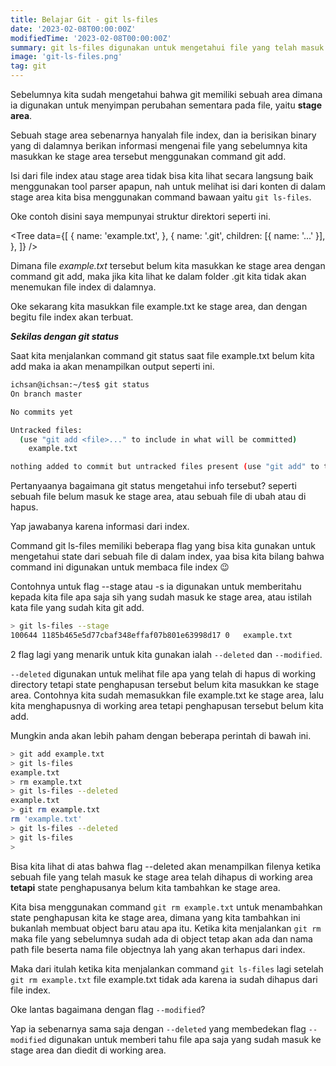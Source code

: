 ```yaml
---
title: Belajar Git - git ls-files
date: '2023-02-08T00:00:00Z'
modifiedTime: '2023-02-08T00:00:00Z'
summary: git ls-files digunakan untuk mengetahui file yang telah masuk ke stage area
image: 'git-ls-files.png'
tag: git
---
```


Sebelumnya kita sudah mengetahui bahwa git memiliki sebuah area dimana ia digunakan untuk menyimpan perubahan sementara pada file, yaitu **stage area**.

Sebuah stage area sebenarnya hanyalah file index, dan ia berisikan binary yang di dalamnya berikan informasi mengenai file yang sebelumnya kita masukkan ke stage area tersebut menggunakan command git add.

Isi dari file index atau stage area tidak bisa kita lihat secara langsung baik menggunakan tool parser apapun, nah untuk melihat isi dari konten di dalam stage area kita bisa menggunakan command bawaan yaitu `git ls-files`.

Oke contoh disini saya mempunyai struktur direktori seperti ini.

<Tree
  data={[
    {
      name: 'example.txt',
    },
    {
      name: '.git',
      children: [{ name: '...' }],
    },
  ]}
/>

Dimana file *example.txt* tersebut belum kita masukkan ke stage area dengan command git add, maka jika kita lihat ke dalam folder .git kita tidak akan menemukan file index di dalamnya.

Oke sekarang kita masukkan file example.txt ke stage area, dan dengan begitu file index akan terbuat.

***Sekilas dengan git status***

Saat kita menjalankan command git status saat file example.txt belum kita add maka ia akan menampilkan output seperti ini.

```bash
ichsan@ichsan:~/tes$ git status
On branch master

No commits yet

Untracked files:
  (use "git add <file>..." to include in what will be committed)
	example.txt

nothing added to commit but untracked files present (use "git add" to track)
```

Pertanyaanya bagaimana git status mengetahui info tersebut? seperti sebuah file belum masuk ke stage area, atau sebuah file di ubah atau di hapus.

Yap jawabanya karena informasi dari index.

Command git ls-files memiliki beberapa flag yang bisa kita gunakan untuk mengetahui state dari sebuah file di dalam index, yaa bisa kita bilang bahwa command ini digunakan untuk membaca file index 😉

Contohnya untuk flag --stage atau -s ia digunakan untuk memberitahu kepada kita file apa saja sih yang sudah masuk ke stage area, atau istilah kata file yang sudah kita git add.

```bash
> git ls-files --stage
100644 1185b465e5d77cbaf348effaf07b801e63998d17 0	example.txt
```
2 flag lagi yang menarik untuk kita gunakan ialah `--deleted` dan `--modified`.

`--deleted` digunakan untuk melihat file apa yang telah di hapus di working directory tetapi state penghapusan tersebut belum kita masukkan ke stage area. Contohnya kita sudah memasukkan file example.txt ke stage area, lalu kita menghapusnya di working area tetapi penghapusan tersebut belum kita add.

Mungkin anda akan lebih paham dengan beberapa perintah di bawah ini.

```bash
> git add example.txt 
> git ls-files
example.txt
> rm example.txt
> git ls-files --deleted
example.txt
> git rm example.txt
rm 'example.txt'
> git ls-files --deleted
> git ls-files
> 
```

Bisa kita lihat di atas bahwa flag --deleted akan menampilkan filenya ketika sebuah file yang telah masuk ke stage area telah dihapus di working area **tetapi** state penghapusanya belum kita tambahkan ke stage area.

Kita bisa menggunakan command `git rm example.txt` untuk menambahkan state penghapusan kita ke stage area, dimana yang kita tambahkan ini bukanlah membuat object baru atau apa itu. Ketika kita menjalankan `git rm` maka file yang sebelumnya sudah ada di object tetap akan ada dan nama path file beserta nama file objectnya lah yang akan terhapus dari index.

Maka dari itulah ketika kita menjalankan command `git ls-files` lagi setelah `git rm example.txt` file example.txt tidak ada karena ia sudah dihapus dari file index.

Oke lantas bagaimana dengan flag `--modified`?

Yap ia sebenarnya sama saja dengan `--deleted` yang membedekan flag `--modified` digunakan untuk memberi tahu file apa saja yang sudah masuk ke stage area dan diedit di working area.











